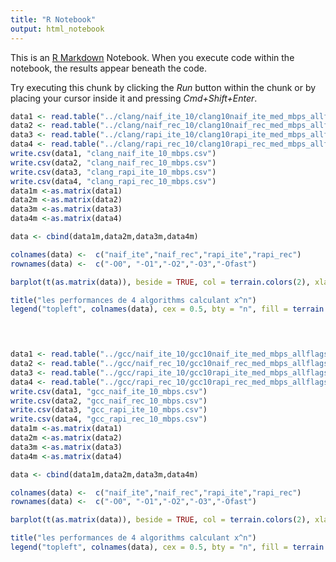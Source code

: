 ```yaml
---
title: "R Notebook"
output: html_notebook
---
```


This is an [R Markdown](http://rmarkdown.rstudio.com) Notebook. When you execute code within the notebook, the results appear beneath the code. 

Try executing this chunk by clicking the *Run* button within the chunk or by placing your cursor inside it and pressing *Cmd+Shift+Enter*. 

```r
data1 <- read.table("../clang/naif_ite_10/clang10naif_ite_med_mbps_allflags.txt")
data2 <- read.table("../clang/naif_rec_10/clang10naif_rec_med_mbps_allflags.txt")
data3 <- read.table("../clang/rapi_ite_10/clang10rapi_ite_med_mbps_allflags.txt")
data4 <- read.table("../clang/rapi_rec_10/clang10rapi_rec_med_mbps_allflags.txt")
write.csv(data1, "clang_naif_ite_10_mbps.csv")
write.csv(data2, "clang_naif_rec_10_mbps.csv")
write.csv(data3, "clang_rapi_ite_10_mbps.csv")
write.csv(data4, "clang_rapi_rec_10_mbps.csv")
data1m <-as.matrix(data1)
data2m <-as.matrix(data2)
data3m <-as.matrix(data3)
data4m <-as.matrix(data4)

data <- cbind(data1m,data2m,data3m,data4m)

```


```r
colnames(data) <-  c("naif_ite","naif_rec","rapi_ite","rapi_rec")
rownames(data) <-  c("-O0", "-O1","-O2","-O3","-Ofast")
```

```r


barplot(t(as.matrix(data)), beside = TRUE, col = terrain.colors(2), xlab = "Flags d'optimisation", ylab = "Mbps", ylim =c(0,3000)) 

title("les performances de 4 algorithms calculant x^n")
legend("topleft", colnames(data), cex = 0.5, bty = "n", fill = terrain.colors(2))


 
```


```r
data1 <- read.table("../gcc/naif_ite_10/gcc10naif_ite_med_mbps_allflags.txt")
data2 <- read.table("../gcc/naif_rec_10/gcc10naif_rec_med_mbps_allflags.txt")
data3 <- read.table("../gcc/rapi_ite_10/gcc10rapi_ite_med_mbps_allflags.txt")
data4 <- read.table("../gcc/rapi_rec_10/gcc10rapi_rec_med_mbps_allflags.txt")
write.csv(data1, "gcc_naif_ite_10_mbps.csv")
write.csv(data2, "gcc_naif_rec_10_mbps.csv")
write.csv(data3, "gcc_rapi_ite_10_mbps.csv")
write.csv(data4, "gcc_rapi_rec_10_mbps.csv")
data1m <-as.matrix(data1)
data2m <-as.matrix(data2)
data3m <-as.matrix(data3)
data4m <-as.matrix(data4)

data <- cbind(data1m,data2m,data3m,data4m)

```

```r
colnames(data) <-  c("naif_ite","naif_rec","rapi_ite","rapi_rec")
rownames(data) <-  c("-O0", "-O1","-O2","-O3","-Ofast")
```

```r
barplot(t(as.matrix(data)), beside = TRUE, col = terrain.colors(2), xlab = "Flags d'optimisation", ylab = "Mbps", ylim =c(0,3000)) 

title("les performances de 4 algorithms calculant x^n")
legend("topleft", colnames(data), cex = 0.5, bty = "n", fill = terrain.colors(2))
 
```